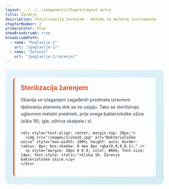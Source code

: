 ```yaml
---
layout: ../../../components/ChapterLayout.astro
title: Žarenje
description: Sterilizacija žarenjem - metoda za metalne instrumente
chapterNumber: 2
primaryColor: blue
showBreadcrumb: true
breadcrumbPath:
  - name: "Poglavlje 2"
    url: "/poglavlje-2/"
  - name: "Žarenje"
    url: "/poglavlje-2/zarenje/"
---
```



<div style="background: linear-gradient(135deg, #e8f4fd 0%, #d1ecf1 100%); border-radius: 15px; padding: 25px; margin: 20px 0;">
  
  <div style="background: rgba(255,255,255,0.9); padding: 20px; border-radius: 10px; border-left: 4px solid #ff5722;">
    <div style="display: flex; align-items: center; margin-bottom: 15px;">
      <h3 style="margin: 0; color: #d84315; font-size: 1.3rem; font-weight: 600;">Sterilizacija žarenjem</h3>
    </div>
    <p style="margin: 0 0 20px 0; color: #2d3748; line-height: 1.6;">
      Obavlja se izlaganjem zagađenih predmeta izravnom djelovanju plamena dok se ne usijaju. Tako se steriliziraju uglavnom metalni predmeti, prije svega bakteriološke ušice (slika 16), igle, oštrice skalpela i sl.
    </p>
    
    <div style="text-align: center; margin-top: 20px;">
      <img src="/images/slika16.jpg" alt="Bakteriološke ušice" style="max-width: 100%; height: auto; border-radius: 8px; box-shadow: 0 4px 8px rgba(0,0,0,0.1);" />
      <p style="margin: 10px 0 0 0; color: #666; font-size: 14px; font-style: italic;">Slika 16. Žarenje bakteriološke ušice.</p>
    </div>
  </div>

</div>